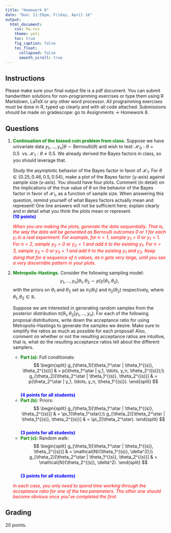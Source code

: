 ```yaml
---
title: "Homework 8"
date: "Due: 11:59pm, Friday, April 16"
output: 
  html_document: 
    css: hw.css
    theme: yeti
    toc: true
    fig_caption: false
    toc_float:
      collapsed: false
      smooth_scroll: true
---
```


## Instructions

Please make sure your final output file is a pdf document. You can submit handwritten solutions for non-programming exercises or type them using R Markdown, LaTeX or any other word processor. All programming exercises must be done in R, typed up clearly and with all code attached. Submissions should be made on gradescope: go to Assignments $\rightarrow$ Homework 8.

## Questions

1. <font color="green">**Continuation of the biased coin problem from class.**</font> Suppose we have univariate data $y_1, \ldots, y_n | \theta \sim \text{Bernoulli}(\theta)$ and wish to test: $\mathcal{H}_0: \theta = 0.5 \ \ \text{vs. } \mathcal{H}_1: \theta \neq 0.5$. We already derived the Bayes factors in class, so you should leverage that.
    
    Study the asymptotic behavior of the Bayes factor in favor of $\mathcal{H}_1$. For $\theta \in \{0.25, 0.46, 0.5, 0.54\}$, make a plot of the Bayes factor (y-axis) against sample size (x-axis). You should have four plots. Comment (in detail) on the implications of the true value of $\theta$ on the behavior of the Bayes factor in favor of $\mathcal{H}_1$, as a function of sample size. When answering this question, remind yourself of what Bayes factors actually mean and represent! One line answers will not be sufficient here; explain clearly and in detail what you think the plots mean or represent.  
    <font color="blue">**(10 points)**</font>
    
    <font color="red">*When you are making the plots, generate the data sequentially. That is, the way the data will be generated as Bernoulli outcomes 0 or 1 for each $y_i$ in a real experiment. For example, for $n = 1$, sample $y_1 = 0$ or $y_1 = 1$. For $n = 2$, sample $y_2 = 0$ or $y_2 = 1$ and add it to the existing $y_1$. For $n = 3$, sample $y_3 = 0$ or $y_3 = 1$ and add it to the existing $y_1$ and $y_2$. Keep doing that for a sequence of $n$ values, as $n$ gets very large, until you see a very discernible pattern in your plots.* </font>
    

2. <font color="green">**Metropolis-Hastings.**</font> Consider the following sampling model: $$y_1, \ldots, y_n | \theta_1, \theta_2 \sim p(y | \theta_1, \theta_2),$$
with the priors on $\theta_1$ and $\theta_2$ set as $\pi_1(\theta_1)$ and $\pi_2(\theta_2)$ respectively, where $\theta_1, \theta_2 \in \mathbb{R}$.

    Suppose we are interested in generating random samples from the posterior distribution $\pi(\theta_1, \theta_2 | y_1, \ldots, y_n)$. For each of the following proposal distributions, write down the acceptance ratio for using Metropolis-Hastings to generate the samples we desire. Make sure to simplify the ratios as much as possible for each proposal! Also, comment on whether or not the resulting acceptance ratios are intuitive, that is, what do the resulting acceptance ratios tell about the different samplers.
    + <font color="green">**Part (a):**</font> Full conditionals: 
    $$
    \begin{split}
    g_{\theta_1}[\theta_1^\star | \theta_1^{(s)}, \theta_2^{(s)}] & = p(\theta_1^\star | y_1, \ldots, y_n, \theta_2^{(s)});\\
    g_{\theta_2}[\theta_2^\star | \theta_1^{(s)}, \theta_2^{(s)}] & = p(\theta_2^\star | y_1, \ldots, y_n, \theta_1^{(s)}).
    \end{split}
    $$  
    <font color="blue">**(4 points for all students)**</font>
    + <font color="green">**Part (b):**</font> Priors:
    $$
    \begin{split}
    g_{\theta_1}[\theta_1^\star | \theta_1^{(s)}, \theta_2^{(s)}] & = \pi_1(\theta_1^\star);\\
    g_{\theta_2}[\theta_2^\star | \theta_1^{(s)}, \theta_2^{(s)}] & = \pi_2(\theta_2^\star).
    \end{split}
    $$  
    <font color="blue">**(3 points for all students)**</font>
    + <font color="green">**Part (c):**</font> Random walk:
    $$
    \begin{split}
    g_{\theta_1}[\theta_1^\star | \theta_1^{(s)}, \theta_2^{(s)}] & = \mathcal{N}(\theta_1^{(s)}, \delta^2);\\
    g_{\theta_2}[\theta_2^\star | \theta_1^{(s)}, \theta_2^{(s)}] & = \mathcal{N}(\theta_2^{(s)}, \delta^2).
    \end{split}
    $$  
    <font color="blue">**(3 points for all students)**</font>
    
    <font color="red">*In each case, you only need to spend time working through the acceptance ratio for one of the two parameters. The other one should become obvious once you've completed the first.* </font>

  
## Grading

20 points.
  